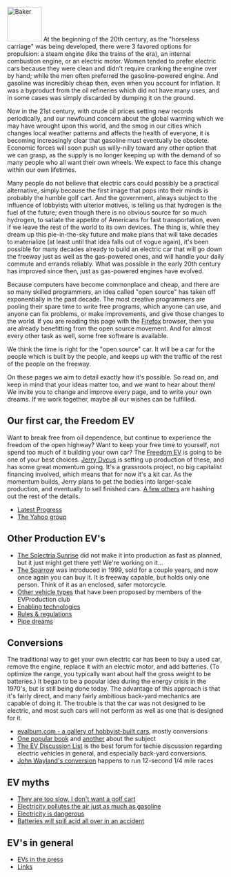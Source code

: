 [[Image:Baker-ad1.jpg|right|thumb|80px|Baker]]
At the beginning of the 20th century, as the "horseless carriage" was being developed, there were 3 favored options for propulsion:  a steam engine (like the trains of the era), an internal combustion engine, or an electric motor.  Women tended to prefer electric cars because they were clean and didn't require cranking the engine over by hand; while the men often preferred the gasoline-powered engine.  And gasoline was incredibly cheap then, even when you account for inflation.  It was a byproduct from the oil refineries which did not have many uses, and in some cases was simply discarded by dumping it on the ground.

Now in the 21st century, with crude oil prices setting new records periodically, and our newfound concern about the global warming which we may have wrought upon this world, and the smog in our cities which changes local weather patterns and affects the health of everyone, it is becoming increasingly clear that gasoline must eventually be obsolete.  Economic forces will soon push us willy-nilly toward any other option that we can grasp, as the supply is no longer keeping up with the demand of so many people who all want their own wheels.  We expect to face this change within our own lifetimes.

Many people do not believe that electric cars could possibly be a practical alternative, simply because the first image that pops into their minds is probably the humble golf cart.  And the government, always subject to the influence of lobbyists with ulterior motives, is telling us that hydrogen is the fuel of the future; even though there is no obvious source for so much hydrogen, to satiate the appetite of Americans for fast transportation, even if we leave the rest of the world to its own devices.  The thing is, while they dream up this pie-in-the-sky future and make plans that will take decades to materialize (at least until that idea falls out of vogue again), it's been possible for many decades already to build an electric car that will go down the freeway just as well as the gas-powered ones, and will handle your daily commute and errands reliably.  What was possible in the early 20th century has improved since then, just as gas-powered engines have evolved.

Because computers have become commonplace and cheap, and there are so many skilled programmers, an idea called "open source" has taken off exponentially in the past decade.  The most creative programmers are pooling their spare time to write free programs, which anyone can use, and anyone can fix problems, or make improvements, and give those changes to the world.  If you are reading this page with the [http://www.mozilla.com/firefox/ Firefox] browser, then you are already benefitting from the open source movement.  And for almost every other task as well, some free software is available.

We think the time is right for the "open source" car.  It will be a car for the people which is built by the people, and keeps up with the traffic of the rest of the people on the freeway.

On these pages we aim to detail exactly how it's possible.  So read on, and keep in mind that your ideas matter too, and we want to hear about them!  We invite you to change and improve every page, and to write your own dreams.  If we work together, maybe all our wishes can be fulfilled.

==Our first car, the Freedom EV==

Want to break free from oil dependence, but continue to experience the freedom of the open highway?  Want to keep your free time to yourself, not spend too much of it building your own car?  The [[Freedom EV]] is going to be one of your best choices.  [[Jerry Dycus]] is setting up production of these, and has some great momentum going.  It's a grassroots project, no big capitalist financing involved, which means that for now it's a kit car.  As the momentum builds, Jerry plans to get the bodies into larger-scale production, and eventually to sell finished cars.  [[EVProduction:Community Portal|A few others]] are hashing out the rest of the details.

*[[Progress Pics|Latest Progress]]
*[http://autos.groups.yahoo.com/group/EVProduction/ The Yahoo group]

==Other Production EV's==

*[http://www.austinev.org/evalbum/655.html The Solectria Sunrise] did not make it into production as fast as planned, but it just might get there yet!  We're working on it...
*[http://www.myersmotors.com/ The Sparrow] was introduced in 1999, sold for a couple years, and now once again you can buy it.  It is freeway capable, but holds only one person.  Think of it as an enclosed, safer motorcycle.
*[[Proposed vehicle types|Other vehicle types]] that have been proposed by members of the EVProduction club
*[[Enabling technologies]]
*[[Rules & regulations]]
*[[Pipe dreams]]

==Conversions==
The traditional way to get your own electric car has been to buy a used car, remove the engine, replace it with an electric motor, and add batteries.  (To optimize the range, you typically want about half the gross weight to be batteries.)  It began to be a popular idea during the energy crisis in the 1970's, but is still being done today.  The advantage of this approach is that it's fairly direct, and many fairly ambitious back-yard mechanics are capable of doing it.  The trouble is that the car was not designed to be electric, and most such cars will not perform as well as one that is designed for it.

*[http://evalbum.com evalbum.com - a gallery of hobbyist-built cars], mostly conversions
*[http://www.amazon.com/gp/product/0830642315/qid=1134363859/sr=8-2/ref=pd_bbs_2/103-1555072-2363021?n=507846&s=books&v=glance One popular book] and [http://www.amazon.com/gp/product/1879857944/qid=1134363859/sr=8-1/ref=pd_bbs_1/103-1555072-2363021?n=507846&s=books&v=glance another] about the subject
*[http://www.evdl.org/ The EV Discussion List] is the best forum for techie discussion regarding electric vehicles in general, and especially back-yard conversions.
*[http://www.plasmaboyracing.com/whitezombie.php John Wayland's conversion] happens to run 12-second 1/4 mile races

==EV myths==
*[[They are too slow, I don't want a golf cart]]
*[[Electricity pollutes the air just as much as gasoline]]
*[[Electricity is dangerous]]
*[[Batteries will spill acid all over in an accident]]

==EV's in general==
*[[EVs in the press]]
*[[Links]]